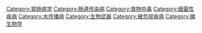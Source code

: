 {{Commonscat|Cholera}}

[[Category:胃肠病学|Category:胃肠病学]]
[[Category:肠道传染病|Category:肠道传染病]]
[[Category:食物中毒|Category:食物中毒]]
[[Category:细菌性疾病|Category:细菌性疾病]]
[[Category:水传播病|Category:水传播病]]
[[Category:生物武器|Category:生物武器]]
[[Category:被忽视疾病|Category:被忽视疾病]]
[[Category:微生物学|Category:微生物学]]